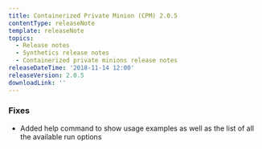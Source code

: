```yaml
---
title: Containerized Private Minion (CPM) 2.0.5
contentType: releaseNote
template: releaseNote
topics:
  - Release notes
  - Synthetics release notes
  - Containerized private minions release notes
releaseDateTime: '2018-11-14 12:00'
releaseVersion: 2.0.5
downloadLink: ''
---
```


### Fixes

* Added help command to show usage examples as well as the list of all the available run options
